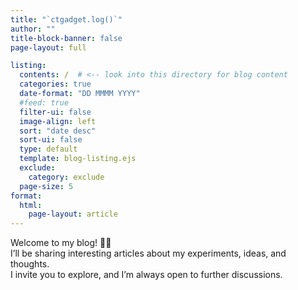```yaml
---
title: "`ctgadget.log()`"
author: ""
title-block-banner: false
page-layout: full

listing:
  contents: /  # <-- look into this directory for blog content
  categories: true
  date-format: "DD MMMM YYYY"
  #feed: true
  filter-ui: false
  image-align: left
  sort: "date desc"
  sort-ui: false
  type: default
  template: blog-listing.ejs
  exclude: 
    category: exclude
  page-size: 5
format: 
  html:
    page-layout: article
---
```


Welcome to my blog! 👋🏾 \
I’ll be sharing interesting articles about my experiments, ideas, and thoughts. \
I invite you to explore, and I'm always open to further discussions.

\
<!-- newline break to add a space from the blog listings -->
